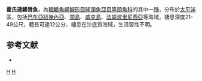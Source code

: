 {{Speciesbox
| taxon = Novaculops halsteadi
| binomial_authority = [[Randall|Randall]] & [[Lobel|Lobel]], 2003
| status = LC
| status_system = IUCN3.1
}}

'''霍氏連鰭唇魚'''，為[[輻鰭魚綱|輻鰭魚綱]][[鱸形目|鱸形目]][[隆頭魚亞目|隆頭魚亞目]][[隆頭魚科|隆頭魚科]]的其中一[[種|種]]，分布於[[太平洋|太平洋]]區，包括[[巴布亞紐幾內亞|巴布亞紐幾內亞]]、[[關島|關島]]、[[威克島|威克島]]、[[法屬波里尼西亞|法屬波里尼西亞]]等海域，棲息深度21-49公尺，體長可達12公分，棲息在沙底質海域，生活習性不明。

==参考文献==
*{{FishBase_species|genus=Novaculops|species=halsteadi|year=2013|month=7}}

{{鱸形目小作品}}

{{Taxonbar}}
[[Category:_2003年描述的鱼类|H]]
[[Category:連鰭唇魚屬|H]]